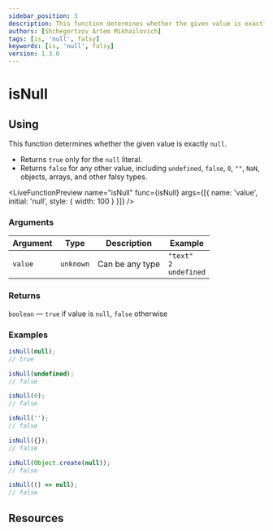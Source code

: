 ```yaml
---
sidebar_position: 3
description: This function determines whether the given value is exactly null.
authors: [Shchegortzov Artem Mikhailovich]
tags: [is, 'null', falsy]
keywords: [is, 'null', falsy]
version: 1.3.0
---
```




# isNull

## Using

This function determines whether the given value is exactly `null`.

- Returns `true` only for the `null` literal.
- Returns `false` for any other value, including `undefined`, `false`, `0`, `""`, `NaN`, objects, arrays, and other falsy types.

<LiveFunctionPreview
  name="isNull"
  func={isNull}
  args={[{ name: 'value', initial: 'null', style: { width: 100 } }]}
/>

### Arguments

| Argument | Type      | Description     | Example                                |
| -------- | --------- | --------------- | -------------------------------------- |
| `value`  | `unknown` | Can be any type | `"text"` <br /> `2` <br /> `undefined` |

### Returns

`boolean` — `true` if value is `null`, `false` otherwise

### Examples

```js
isNull(null);
// true

isNull(undefined);
// false

isNull(0);
// false

isNull('');
// false

isNull({});
// false

isNull(Object.create(null));
// false

isNull(() => null);
// false
```

## Resources

<Resources constants={constants} />
